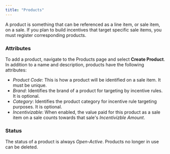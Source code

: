 ```yaml
---
title: "Products"
---
```


A product is something that can be referenced as a line item, or sale item, on a sale. If you plan to build incentives that target specific sale items, you must register corresponding products.

### Attributes

To add a product, navigate to the Products page and select **Create Product**. In addition to a name and description, products have the following attributes:

- _Product Code_: This is how a product will be identified on a sale item. It must be unique.
- _Brand_: Identifies the brand of a product for targeting by incentive rules. It is optional.
- _Category_: Identifies the product category for incentive rule targeting purposes. It is optional.
- _Incentivizable_: When enabled, the value paid for this product as a sale item on a sale counts towards that sale's _Incentivizble Amount_.

### Status

The status of a product is always _Open-Active_. Products no longer in use can be deleted.